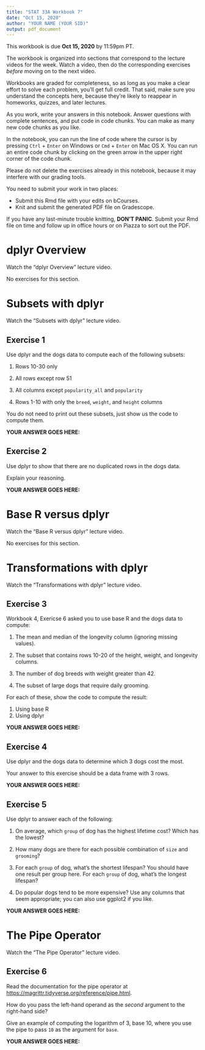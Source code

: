 ```yaml
---
title: "STAT 33A Workbook 7"
date: "Oct 15, 2020"
author: "YOUR NAME (YOUR SID)"
output: pdf_document
---
```


This workbook is due __Oct 15, 2020__ by 11:59pm PT.

The workbook is organized into sections that correspond to the lecture videos
for the week. Watch a video, then do the corresponding exercises _before_
moving on to the next video.

Workbooks are graded for completeness, so as long as you make a clear effort to
solve each problem, you'll get full credit. That said, make sure you understand
the concepts here, because they're likely to reappear in homeworks, quizzes,
and later lectures.

As you work, write your answers in this notebook. Answer questions with
complete sentences, and put code in code chunks. You can make as many new code
chunks as you like.

In the notebook, you can run the line of code where the cursor is by pressing
`Ctrl` + `Enter` on Windows or `Cmd` + `Enter` on Mac OS X. You can run an
entire code chunk by clicking on the green arrow in the upper right corner of
the code chunk. 

Please do not delete the exercises already in this notebook, because it may
interfere with our grading tools.

You need to submit your work in two places:

* Submit this Rmd file with your edits on bCourses.
* Knit and submit the generated PDF file on Gradescope.

If you have any last-minute trouble knitting, **DON'T PANIC**. Submit your Rmd
file on time and follow up in office hours or on Piazza to sort out the PDF.


dplyr Overview
==============

Watch the "dplyr Overview" lecture video.

No exercises for this section.



Subsets with dplyr
==================

Watch the "Subsets with dplyr" lecture video.

## Exercise 1

Use dplyr and the dogs data to compute each of the following subsets:

1. Rows 10-30 only

2. All rows except row 51

3. All columns except `popularity_all` and `popularity`

4. Rows 1-10 with only the `breed`, `weight`, and `height` columns

You do not need to print out these subsets, just show us the code to compute
them.

**YOUR ANSWER GOES HERE:**



## Exercise 2

Use dplyr to show that there are no duplicated rows in the dogs data.

Explain your reasoning.

**YOUR ANSWER GOES HERE:**




Base R versus dplyr
===================

Watch the "Base R versus dplyr" lecture video.

No exercises for this section.



Transformations with dplyr
==========================

Watch the "Transformations with dplyr" lecture video.


## Exercise 3

Workbook 4, Exericse 6 asked you to use base R and the dogs data to compute:

1. The mean and median of the longevity column (ignoring missing values).

2. The subset that contains rows 10-20 of the height, weight, and longevity
   columns.

3. The number of dog breeds with weight greater than 42.

4. The subset of large dogs that require daily grooming.

For each of these, show the code to compute the result:

1. Using base R
2. Using dplyr


**YOUR ANSWER GOES HERE:**



## Exercise 4

Use dplyr and the dogs data to determine which 3 dogs cost the most.

Your answer to this exercise should be a data frame with 3 rows.

**YOUR ANSWER GOES HERE:**



## Exercise 5

Use dplyr to answer each of the following:

1. On average, which `group` of dog has the highest lifetime cost? Which has
   the lowest?

2. How many dogs are there for each possible combination of `size` and
   `grooming`?

3. For each `group` of dog, what's the shortest lifespan? You should have one
   result per group here. For each `group` of dog, what's the longest lifespan?

4. Do popular dogs tend to be more expensive? Use any columns that seem
   appropriate; you can also use ggplot2 if you like.


**YOUR ANSWER GOES HERE:**



The Pipe Operator
=================

Watch the "The Pipe Operator" lecture video.

## Exercise 6

Read the documentation for the pipe operator at
<https://magrittr.tidyverse.org/reference/pipe.html>.

How do you pass the left-hand operand as the *second* argument to the
right-hand side?

Give an example of computing the logarithm of 3, base 10, where you use the
pipe to pass `10` as the argument for `base`.


**YOUR ANSWER GOES HERE:**
